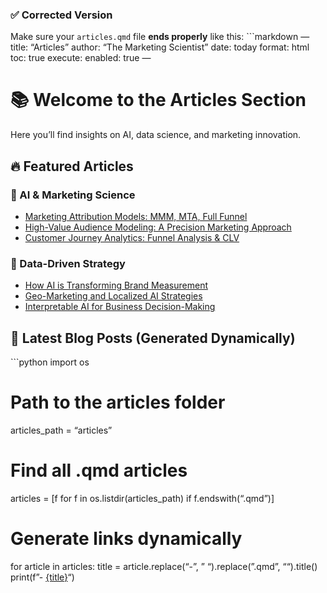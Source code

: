 ### **✅ Corrected Version**
Make sure your `articles.qmd` file **ends properly** like this:
```markdown
---
title: "Articles"
author: "The Marketing Scientist"
date: today
format: html
toc: true
execute: 
  enabled: true
---

# 📚 Welcome to the Articles Section

Here you’ll find insights on AI, data science, and marketing innovation.

## 🔥 Featured Articles

### 🚀 AI & Marketing Science
- [Marketing Attribution Models: MMM, MTA, Full Funnel](#)
- [High-Value Audience Modeling: A Precision Marketing Approach](#)
- [Customer Journey Analytics: Funnel Analysis & CLV](#)

### 🎯 Data-Driven Strategy
- [How AI is Transforming Brand Measurement](#)
- [Geo-Marketing and Localized AI Strategies](#)
- [Interpretable AI for Business Decision-Making](#)

## 📌 Latest Blog Posts (Generated Dynamically)

```python
import os

# Path to the articles folder
articles_path = "articles"

# Find all .qmd articles
articles = [f for f in os.listdir(articles_path) if f.endswith(".qmd")]

# Generate links dynamically
for article in articles:
    title = article.replace("-", " ").replace(".qmd", "").title()
    print(f"- [{title}](articles/{article.replace('.qmd', '.html')})")
